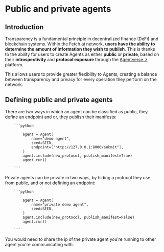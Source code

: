 
# Public and private agents

## Introduction

Transparency is a fundamental principle in decentralized finance (DeFi) and blockchain systems. Within the Fetch.ai network, **users have the ability to determine the amount of information they wish to publish**. This is thanks to the ability for users to create Agents as either **public** or **private**, based on their **introspectivity** and **protocol exposure** through the [Agentverse ↗️](/concepts/agent-services/agentverse-intro) platform.

<ImageByTheme
  darkSrc={DarkPublicAndPrivateAgents}
  lightSrc={PublicAndPrivateAgents}
  alt="public-and-private-agents"
/>


This allows users to provide greater flexibility to Agents, creating a balance between transparency and privacy for every operation they perform on the network.

## Defining public and private agents

There are two ways in which an agent can be classified as public, they define an endpoint and or, they publish their manifests:

        ```python

            agent = Agent(
                name="demo agent",
                seed=SEED,
                endpoint=["http://127.0.0.1:8000/submit"],
            )
            agent.include(new_protocol, publish_manifest=True)
            agent.run()

        ```

Private agents can be private in two ways, by hiding a protocol they use from public, and or not defining an endpoint:

        ```python

            agent = Agent(
                name="private demo agent",
                seed=SEED,
            )
            agent.include(new_protocol, publish_manifest=False)
            agent.run()

        ```

You would need to share the ip of the private agent you're running to other agent you're communicating with.

